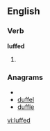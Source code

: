 
==English==

===Verb===
'''luffed'''

# {{past of|[[luff]]}}

===Anagrams===
* {{alphagram|defflu}}
* [[duffel#English|duffel]]
* [[duffle#English|duffle]]

[[vi:luffed]]